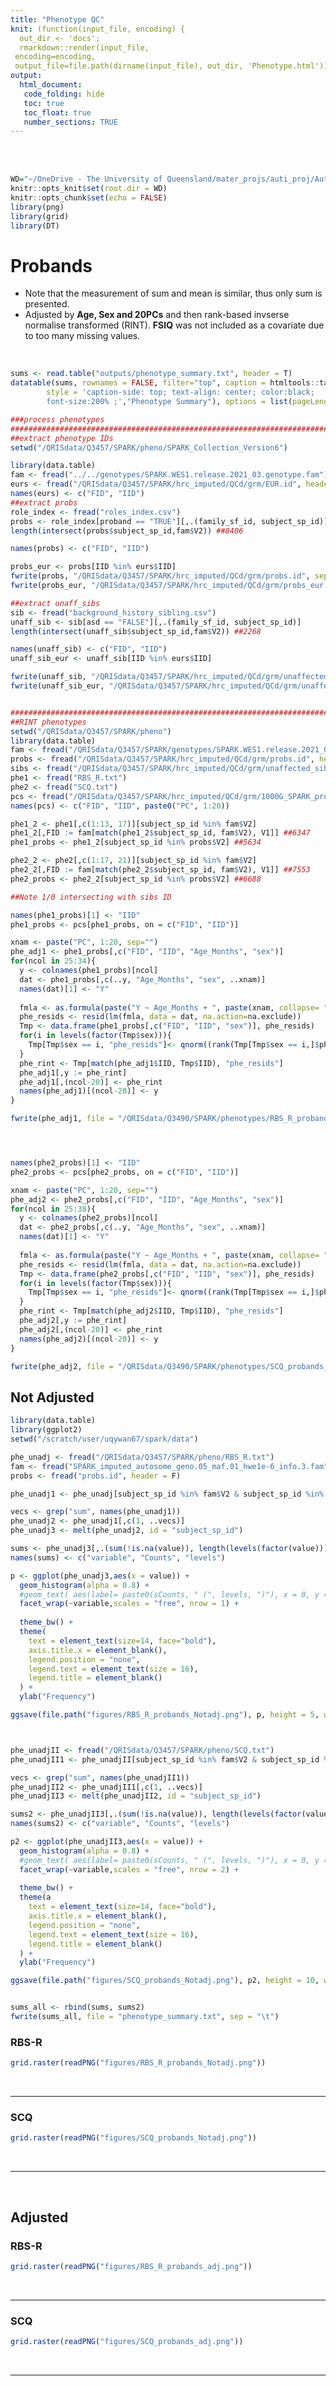 ```yaml
---
title: "Phenotype QC"
knit: (function(input_file, encoding) {
  out_dir <- 'docs';
  rmarkdown::render(input_file,
 encoding=encoding,
 output_file=file.path(dirname(input_file), out_dir, 'Phenotype.html'))})
output: 
  html_document:
   code_folding: hide
   toc: true
   toc_float: true
   number_sections: TRUE
---
```


<br><br>

```r
WD="~/OneDrive - The University of Queensland/mater_projs/auti_proj/AutismSpeaks_SPARK/"
knitr::opts_knit$set(root.dir = WD)
knitr::opts_chunk$set(echo = FALSE)
library(png)
library(grid)
library(DT)
```

# Probands  {.tabset .tabset-fade .tabset-pills}
- Note that the measurement of sum and mean is similar, thus only sum is presented.
- Adjusted by **Age, Sex and 20PCs** and then rank-based invserse normalise transformed (RINT). **FSIQ** was not included as a covariate due to too many missing values.

<br>

```r
sums <- read.table("outputs/phenotype_summary.txt", header = T)
datatable(sums, rownames = FALSE, filter="top", caption = htmltools::tags$caption(
        style = 'caption-side: top; text-align: center; color:black; 
        font-size:200% ;',"Phenotype Summary"), options = list(pageLength = 5, scrollX=T) )
```


```r
###process phenotypes
###############################################################################
##extract phenotype IDs
setwd("/QRISdata/Q3457/SPARK/pheno/SPARK_Collection_Version6")

library(data.table)
fam <- fread("../../genotypes/SPARK.WES1.release.2021_03.genotype.fam")
eurs <- fread("/QRISdata/Q3457/SPARK/hrc_imputed/QCd/grm/EUR.id", header = F)
names(eurs) <- c("FID", "IID")
##extract probs
role_index <- fread("roles_index.csv")
probs <- role_index[proband == "TRUE"][,.(family_sf_id, subject_sp_id)]
length(intersect(probs$subject_sp_id,fam$V2)) ##8406

names(probs) <- c("FID", "IID")

probs_eur <- probs[IID %in% eurs$IID]
fwrite(probs, "/QRISdata/Q3457/SPARK/hrc_imputed/QCd/grm/probs.id", sep = "\t", col.names = F)
fwrite(probs_eur, "/QRISdata/Q3457/SPARK/hrc_imputed/QCd/grm/probs_eur.id", sep = "\t", col.names = F)

##extract unaff_sibs
sib <- fread("background_history_sibling.csv")
unaff_sib <- sib[asd == "FALSE"][,.(family_sf_id, subject_sp_id)]
length(intersect(unaff_sib$subject_sp_id,fam$V2)) ##2268

names(unaff_sib) <- c("FID", "IID")
unaff_sib_eur <- unaff_sib[IID %in% eurs$IID]

fwrite(unaff_sib, "/QRISdata/Q3457/SPARK/hrc_imputed/QCd/grm/unaffected_sibs.id", sep = "\t", col.names = F)
fwrite(unaff_sib_eur, "/QRISdata/Q3457/SPARK/hrc_imputed/QCd/grm/unaffected_sibs_eur.id", sep = "\t", col.names = F)


###############################################################################
##RINT phenotypes
setwd("/QRISdata/Q3457/SPARK/pheno")
library(data.table)
fam <- fread("/QRISdata/Q3457/SPARK/genotypes/SPARK.WES1.release.2021_03.genotype.fam")
probs <- fread("/QRISdata/Q3457/SPARK/hrc_imputed/QCd/grm/probs.id", header = F)
sibs <- fread("/QRISdata/Q3457/SPARK/hrc_imputed/QCd/grm/unaffected_sibs.id", header = F)
phe1 <- fread("RBS_R.txt")
phe2 <- fread("SCQ.txt")
pcs <- fread("/QRISdata/Q3457/SPARK/hrc_imputed/QCd/grm/1000G_SPARK_proj_pruned0.3.proj.eigenvec")[,c(1:22)]
names(pcs) <- c("FID", "IID", paste0("PC", 1:20))

phe1_2 <- phe1[,c(1:13, 17)][subject_sp_id %in% fam$V2]
phe1_2[,FID := fam[match(phe1_2$subject_sp_id, fam$V2), V1]] ##6347
phe1_probs <- phe1_2[subject_sp_id %in% probs$V2] ##5634

phe2_2 <- phe2[,c(1:17, 21)][subject_sp_id %in% fam$V2]
phe2_2[,FID := fam[match(phe2_2$subject_sp_id, fam$V2), V1]] ##7553
phe2_probs <- phe2_2[subject_sp_id %in% probs$V2] ##6688

##Note 1/0 intersecting with sibs ID

names(phe1_probs)[1] <- "IID"
phe1_probs <- pcs[phe1_probs, on = c("FID", "IID")]

xnam <- paste("PC", 1:20, sep="")
phe_adj1 <- phe1_probs[,c("FID", "IID", "Age_Months", "sex")]
for(ncol in 25:34){
  y <- colnames(phe1_probs)[ncol]
  dat <- phe1_probs[,c(..y, "Age_Months", "sex", ..xnam)]
  names(dat)[1] <- "Y"
  
  fmla <- as.formula(paste("Y ~ Age_Months + ", paste(xnam, collapse= "+") ))
  phe_resids <- resid(lm(fmla, data = dat, na.action=na.exclude))
  Tmp <- data.frame(phe1_probs[,c("FID", "IID", "sex")], phe_resids)
  for(i in levels(factor(Tmp$sex))){
    Tmp[Tmp$sex == i, "phe_resids"]<- qnorm((rank(Tmp[Tmp$sex == i,]$phe_resids,na.last="keep") - 0.5)/sum(!is.na(Tmp[Tmp$sex == i,]$phe_resids))) 
  }
  phe_rint <- Tmp[match(phe_adj1$IID, Tmp$IID), "phe_resids"]
  phe_adj1[,y := phe_rint]
  phe_adj1[,(ncol-20)] <- phe_rint
  names(phe_adj1)[(ncol-20)] <- y
}

fwrite(phe_adj1, file = "/QRISdata/Q3490/SPARK/phenotypes/RBS_R_probands_adjPCs.txt", sep = "\t", na = NA)




names(phe2_probs)[1] <- "IID"
phe2_probs <- pcs[phe2_probs, on = c("FID", "IID")]

xnam <- paste("PC", 1:20, sep="")
phe_adj2 <- phe2_probs[,c("FID", "IID", "Age_Months", "sex")]
for(ncol in 25:38){
  y <- colnames(phe2_probs)[ncol]
  dat <- phe2_probs[,c(..y, "Age_Months", "sex", ..xnam)]
  names(dat)[1] <- "Y"
  
  fmla <- as.formula(paste("Y ~ Age_Months + ", paste(xnam, collapse= "+") ))
  phe_resids <- resid(lm(fmla, data = dat, na.action=na.exclude))
  Tmp <- data.frame(phe2_probs[,c("FID", "IID", "sex")], phe_resids)
  for(i in levels(factor(Tmp$sex))){
    Tmp[Tmp$sex == i, "phe_resids"]<- qnorm((rank(Tmp[Tmp$sex == i,]$phe_resids,na.last="keep") - 0.5)/sum(!is.na(Tmp[Tmp$sex == i,]$phe_resids))) 
  }
  phe_rint <- Tmp[match(phe_adj2$IID, Tmp$IID), "phe_resids"]
  phe_adj2[,y := phe_rint]
  phe_adj2[,(ncol-20)] <- phe_rint
  names(phe_adj2)[(ncol-20)] <- y
}

fwrite(phe_adj2, file = "/QRISdata/Q3490/SPARK/phenotypes/SCQ_probands_adjPCs.txt", sep = "\t", na = NA)
```

## Not Adjusted {.tabset .tabset-fade .tabset-pills}
```r
library(data.table)
library(ggplot2)
setwd("/scratch/user/uqywan67/spark/data")

phe_unadj <- fread("/QRISdata/Q3457/SPARK/pheno/RBS_R.txt")
fam <- fread("SPARK_imputed_autosome_geno.05_maf.01_hwe1e-6_info.3.fam")
probs <- fread("probs.id", header = F)

phe_unadj1 <- phe_unadj[subject_sp_id %in% fam$V2 & subject_sp_id %in% probs$V2]

vecs <- grep("sum", names(phe_unadj1))
phe_unadj2 <- phe_unadj1[,c(1, ..vecs)]
phe_unadj3 <- melt(phe_unadj2, id = "subject_sp_id")

sums <- phe_unadj3[,.(sum(!is.na(value)), length(levels(factor(value)))), by = "variable"]
names(sums) <- c("variable", "Counts", "levels")

p <- ggplot(phe_unadj3,aes(x = value)) + 
  geom_histogram(alpha = 0.8) +
  #geom_text( aes(label= paste0(sCounts, " (", levels, ")"), x = 0, y = 250), hjust = -0.05 ) +
  facet_wrap(~variable,scales = "free", nrow = 1) +     
  
  theme_bw() +
  theme(
    text = element_text(size=14, face="bold"),
    axis.title.x = element_blank(),
    legend.position = "none",
    legend.text = element_text(size = 16),
    legend.title = element_blank()
  ) +
  ylab("Frequency") 

ggsave(file.path("figures/RBS_R_probands_Notadj.png"), p, height = 5, width = 16, dpi = 300)



phe_unadjII <- fread("/QRISdata/Q3457/SPARK/pheno/SCQ.txt")
phe_unadjII1 <- phe_unadjII[subject_sp_id %in% fam$V2 & subject_sp_id %in% probs$V2]

vecs <- grep("sum", names(phe_unadjII1))
phe_unadjII2 <- phe_unadjII1[,c(1, ..vecs)]
phe_unadjII3 <- melt(phe_unadjII2, id = "subject_sp_id")

sums2 <- phe_unadjII3[,.(sum(!is.na(value)), length(levels(factor(value)))), by = "variable"]
names(sums2) <- c("variable", "Counts", "levels")

p2 <- ggplot(phe_unadjII3,aes(x = value)) + 
  geom_histogram(alpha = 0.8) +
  #geom_text( aes(label= paste0(sCounts, " (", levels, ")"), x = 0, y = 250), hjust = -0.05 ) +
  facet_wrap(~variable,scales = "free", nrow = 2) +     
  
  theme_bw() +
  theme(a
    text = element_text(size=14, face="bold"),
    axis.title.x = element_blank(),
    legend.position = "none",
    legend.text = element_text(size = 16),
    legend.title = element_blank()
  ) +
  ylab("Frequency") 

ggsave(file.path("figures/SCQ_probands_Notadj.png"), p2, height = 10, width = 16, dpi = 300)


sums_all <- rbind(sums, sums2)
fwrite(sums_all, file = "phenotype_summary.txt", sep = "\t")

```


### RBS-R 
```r
grid.raster(readPNG("figures/RBS_R_probands_Notadj.png"))
```

<br>



***


### SCQ
```r
grid.raster(readPNG("figures/SCQ_probands_Notadj.png"))
```

<br>


***

<br>

## Adjusted {.tabset .tabset-fade .tabset-pills}

### RBS-R
```r
grid.raster(readPNG("figures/RBS_R_probands_adj.png"))
```

<br>

***

### SCQ
```r
grid.raster(readPNG("figures/SCQ_probands_adj.png"))
```

<br>


***


